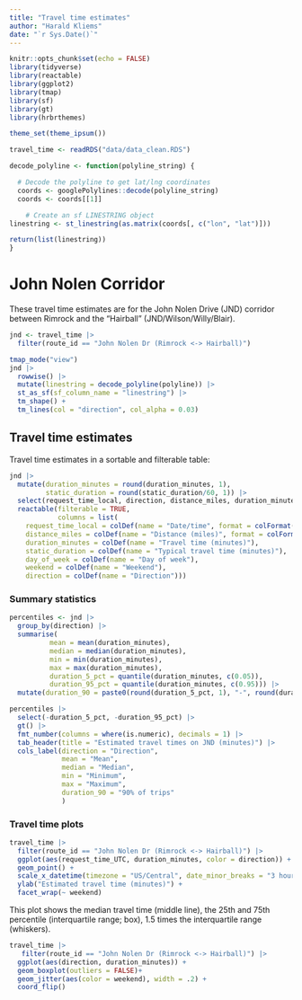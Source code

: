 ```yaml
---
title: "Travel time estimates"
author: "Harald Kliems"
date: "`r Sys.Date()`"
---
```


```r
knitr::opts_chunk$set(echo = FALSE)
library(tidyverse)
library(reactable)
library(ggplot2)
library(tmap)
library(sf)
library(gt)
library(hrbrthemes)

theme_set(theme_ipsum())
```

```r
travel_time <- readRDS("data/data_clean.RDS")

decode_polyline <- function(polyline_string) {

  # Decode the polyline to get lat/lng coordinates
  coords <- googlePolylines::decode(polyline_string)
  coords <- coords[[1]]

    # Create an sf LINESTRING object
linestring <- st_linestring(as.matrix(coords[, c("lon", "lat")]))

return(list(linestring))
}

```


# John Nolen Corridor
These travel time estimates are for the John Nolen Drive (JND) corridor between Rimrock and the "Hairball" (JND/Wilson/Willy/Blair). 

```r
jnd <- travel_time |> 
  filter(route_id == "John Nolen Dr (Rimrock <-> Hairball)") 
```


```r
tmap_mode("view")
jnd |> 
  rowwise() |> 
  mutate(linestring = decode_polyline(polyline)) |> 
  st_as_sf(sf_column_name = "linestring") |> 
  tm_shape() +
  tm_lines(col = "direction", col_alpha = 0.03)
```

## Travel time estimates
Travel time estimates in a sortable and filterable table:
```r
jnd |> 
  mutate(duration_minutes = round(duration_minutes, 1),
         static_duration = round(static_duration/60, 1)) |> 
  select(request_time_local, direction, distance_miles, duration_minutes, static_duration, day_of_week, weekend) |> 
  reactable(filterable = TRUE,
            columns = list(
    request_time_local = colDef(name = "Date/time", format = colFormat(datetime = TRUE)),
    distance_miles = colDef(name = "Distance (miles)", format = colFormat(digits = 1)),
    duration_minutes = colDef(name = "Travel time (minutes)"),
    static_duration = colDef(name = "Typical travel time (minutes)"),
    day_of_week = colDef(name = "Day of week"),
    weekend = colDef(name = "Weekend"),
    direction = colDef(name = "Direction")))
```

### Summary statistics

```r
percentiles <- jnd |> 
  group_by(direction) |> 
  summarise(
          mean = mean(duration_minutes),
          median = median(duration_minutes),
          min = min(duration_minutes),
          max = max(duration_minutes),
          duration_5_pct = quantile(duration_minutes, c(0.05)),
          duration_95_pct = quantile(duration_minutes, c(0.95))) |> 
  mutate(duration_90 = paste0(round(duration_5_pct, 1), "-", round(duration_95_pct,1 )))

percentiles |> 
  select(-duration_5_pct, -duration_95_pct) |> 
  gt() |> 
  fmt_number(columns = where(is.numeric), decimals = 1) |> 
  tab_header(title = "Estimated travel times on JND (minutes)") |> 
  cols_label(direction = "Direction",
             mean = "Mean",
             median = "Median",
             min = "Minimum",
             max = "Maximum",
             duration_90 = "90% of trips"
             )
```


### Travel time plots
```r
travel_time |> 
  filter(route_id == "John Nolen Dr (Rimrock <-> Hairball)") |> 
  ggplot(aes(request_time_UTC, duration_minutes, color = direction)) +
  geom_point() +
  scale_x_datetime(timezone = "US/Central", date_minor_breaks = "3 hours", name = "Date/time") +
  ylab("Estimated travel time (minutes)") +
  facet_wrap(~ weekend)
```


This plot shows the median travel time (middle line), the 25th and 75th percentile (interquartile range; box), 1.5 times the interquartile range (whiskers).
```r
travel_time |> 
   filter(route_id == "John Nolen Dr (Rimrock <-> Hairball)") |> 
  ggplot(aes(direction, duration_minutes)) +
  geom_boxplot(outliers = FALSE)+
  geom_jitter(aes(color = weekend), width = .2) +
  coord_flip()
```

